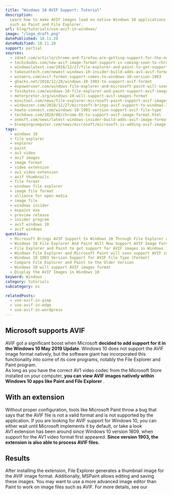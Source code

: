 ```yaml
---
title: "Windows 10 AVIF Support: Tutorial"
description:
  Learn how to make AVIF images load on native Windows 10 applications
  such as Paint and File Explorer.
url: blog/tutorials/use-avif-in-windows/
image: "/logo_draft.png"
datePublished: 18.11.20
dateModified: 18.11.20
support: partial
sources:
  - zdnet.com/article/chrome-and-firefox-are-getting-support-for-the-new-avif-image-format
  - techzdudes.com/new-avif-image-format-support-is-coming-soon-to-chrome-and-firefox
  - windowslatest.com/2018/12/27/file-explorer-and-paint-to-get-support-for-avif-images-in-windows-10
  - takesontech.com/newest-windows-10-insider-build-adds-av1-avif-format-support
  - winaero.com/avif-format-support-comes-to-windows-10-version-1903
  - ghacks.net/2018/12/28/windows-10-1903-to-support-avif-format
  - mspoweruser.com/windows-file-explorer-and-microsoft-paint-will-soon-support-avif-images
  - fossbytes.com/windows-10-file-explorer-and-paint-support-avif-image-format
  - meterpreter.org/windows-10-will-support-avif-images-format
  - minitool.com/news/file-explorer-microsoft-paint-support-avif-images
  - winbuzzer.com/2018/12/27/microsoft-brings-avif-support-to-windows-10-through-file-explorer-and-paint-xcxwbn
  - howto-connect.com/windows-10-1903-version-support-avif-file-type
  - techdows.com/2020/08/chrome-85-to-support-avif-image-format.html
  - onmsft.com/news/latest-windows-insider-build-adds-avif-image-format-support
  - bleepingcomputer.com/news/microsoft/microsoft-is-adding-avif-image-support-to-windows-10
tags:
  - windows 10
  - file explorer
  - explorer
  - paint
  - av1 video
  - avif images
  - image format
  - video extension
  - av1 video extension
  - avif thumbnails
  - file format
  - windows file explorer
  - image file format
  - alliance for open media
  - image file
  - windows insider
  - mspaint exe
  - preview release
  - insider program
  - avif windows 10
  - avif windows
questions:
  - Microsoft Brings AVIF Support to Windows 10 Through File Explorer and Paint
  - Windows 10 File Explorer And Paint Will Now Support AVIF Image Format
  - File Explorer and Paint to get support for AVIF images in Windows 10
  - Windows File Explorer and Microsoft Paint will soon support AVIF images
  - Windows 10 1903 Version Support for AVIF File Type (Format)
  - Compare File Explorer and Paint to the Older Version
  - Windows 10 will support AVIF images format
  - Display the AVIF Images in Windows 10
keyword: Windows
category: tutorials
subcategory: os

relatedPosts:
  - use-avif-in-gimp
  - use-avif-in-edge
  - use-avif-in-wordpress
---
```


## Microsoft supports AVIF

AVIF got a significant boost when Microsoft **decided to add support for it in the Windows 10 May 2019 Update**. Windows 10 does not support the AVIF image format natively, but the software giant has incorporated this functionality into some of its core programs, notably the File Explorer and Paint program.  
As long as you have the correct AV1 video codec from the Microsoft Store installed on your computer, **you can view AVIF images natively within Windows 10 apps like Paint and File Explorer** .

## With an extension

Without proper configuration, tools like Microsoft Paint throw a bug that says that the AVIF file is not a valid format and is not supported by the application. If you are looking for AVIF support for Windows 10, you can either wait until Microsoft implements it by default, or take a look <Link link="microsoft.com/de-de/p/av1-video-extension/9mvzqvxjbq9v" text="at the extension." ext="" />  
AV1 extension has been around since Windows 10 version 1809, when support for the AV1 video format first appeared. **Since version 1903, the extension is also able to process AVIF files.**

## Results

After installing the extension, File Explorer generates a thumbnail image for the AVIF image format. Additionally, MSPaint allows editing and saving these images. You may want to use a more advanced image editor than Paint to work on image files such as AVIF. For more details, see our <Link text="article about GIMP." link="/blog/tutorials/use-avif-in-gimp/" />
